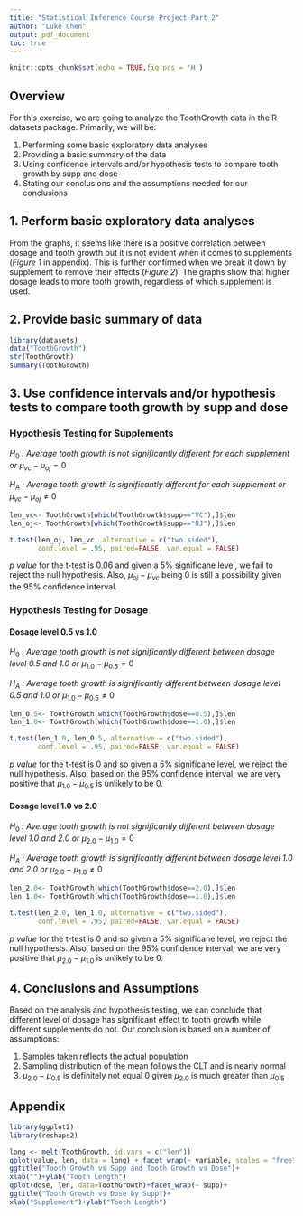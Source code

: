 ---
title: "Statistical Inference Course Project Part 2"
author: "Luke Chen"
output: pdf_document
toc: true
---

```{r setup, include=FALSE}
knitr::opts_chunk$set(echo = TRUE,fig.pos = 'H')
```

## Overview

For this exercise, we are going to analyze the ToothGrowth data in the R datasets package. Primarily, we will be:

1. Performing some basic exploratory data analyses
2. Providing a basic summary of the data
3. Using confidence intervals and/or hypothesis tests to compare tooth growth by supp and dose
4. Stating our conclusions and the assumptions needed for our conclusions


## 1. Perform basic exploratory data analyses



From the graphs, it seems like there is a positive correlation between dosage and tooth growth but it is not evident when it comes to supplements (*Figure 1* in appendix). This is further confirmed when we break it down by supplement to remove their effects (*Figure 2*). The graphs show that higher dosage leads to more tooth growth, regardless of which supplement is used.


## 2. Provide basic summary of data

```{r}
library(datasets)
data("ToothGrowth")
str(ToothGrowth)
summary(ToothGrowth)
```


## 3. Use confidence intervals and/or hypothesis tests to compare tooth growth by supp and dose


### Hypothesis Testing for Supplements

$H_0$ *: Average tooth growth is not significantly different for each supplement or * $\mu_{vc} - \mu_{oj} = 0$

$H_A$ *: Average tooth growth is significantly different for each supplement or * $\mu_{vc} - \mu_{oj} \neq 0$

```{r}
len_vc<- ToothGrowth[which(ToothGrowth$supp=="VC"),]$len
len_oj<- ToothGrowth[which(ToothGrowth$supp=="OJ"),]$len

t.test(len_oj, len_vc, alternative = c("two.sided"), 
       conf.level = .95, paired=FALSE, var.equal = FALSE)
```

*p value* for the t-test is 0.06 and given a 5% significane level, we fail to reject the null hypothesis. Also,  $\mu_{oj} - \mu_{vc}$ being 0 is still a possibility given the 95% confidence interval.


### Hypothesis Testing for Dosage


#### Dosage level 0.5 vs 1.0

$H_0$ *: Average tooth growth is not significantly different between dosage level 0.5 and 1.0 or * $\mu_{1.0} - \mu_{0.5} = 0$

$H_A$ *: Average tooth growth is significantly different between dosage level 0.5 and 1.0 or * $\mu_{1.0} - \mu_{0.5} \neq 0$

```{r}
len_0.5<- ToothGrowth[which(ToothGrowth$dose==0.5),]$len
len_1.0<- ToothGrowth[which(ToothGrowth$dose==1.0),]$len

t.test(len_1.0, len_0.5, alternative = c("two.sided"), 
       conf.level = .95, paired=FALSE, var.equal = FALSE)
```

*p value* for the t-test is 0 and so given a 5% significane level, we reject the null hypothesis. Also, based on the 95% confidence interval, we are very positive that $\mu_{1.0} - \mu_{0.5}$ is unlikely to be 0.


#### Dosage level 1.0 vs 2.0

$H_0$ *: Average tooth growth is not significantly different between dosage level 1.0 and 2.0 or * $\mu_{2.0} - \mu_{1.0} = 0$

$H_A$ *: Average tooth growth is significantly different between dosage level 1.0 and 2.0 or * $\mu_{2.0} - \mu_{1.0} \neq 0$

```{r}
len_2.0<- ToothGrowth[which(ToothGrowth$dose==2.0),]$len
len_1.0<- ToothGrowth[which(ToothGrowth$dose==1.0),]$len

t.test(len_2.0, len_1.0, alternative = c("two.sided"), 
       conf.level = .95, paired=FALSE, var.equal = FALSE)
```

*p value* for the t-test is 0 and so given a 5% significane level, we reject the null hypothesis. Also, based on the 95% confidence interval, we are very positive that $\mu_{2.0} - \mu_{1.0}$ is unlikely to be 0.


## 4. Conclusions and Assumptions

Based on the analysis and hypothesis testing, we can conclude that different level of dosage has significant effect to tooth growth while different supplements do not. Our conclusion is based on a number of assumptions:

1. Samples taken reflects the actual population
2. Sampling distribution of the mean follows the CLT and is nearly normal
3. $\mu_{2.0} - \mu_{0.5}$ is definitely not equal 0 given $\mu_{2.0}$ is much greater than $\mu_{0.5}$

## Appendix

```{r, warning=FALSE,fig.align='center',fig.cap=" ",fig.height=3.5}
library(ggplot2)
library(reshape2)

long <- melt(ToothGrowth, id.vars = c("len"))
qplot(value, len, data = long) + facet_wrap(~ variable, scales = "free")+
ggtitle("Tooth Growth vs Supp and Tooth Growth vs Dose")+
xlab("")+ylab("Tooth Length")
qplot(dose, len, data=ToothGrowth)+facet_wrap(~ supp)+
ggtitle("Tooth Growth vs Dose by Supp")+
xlab("Supplement")+ylab("Tooth Length")
```
